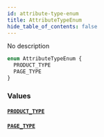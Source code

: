 ```yaml
---
id: attribute-type-enum
title: AttributeTypeEnum
hide_table_of_contents: false
---
```


No description

```graphql
enum AttributeTypeEnum {
  PRODUCT_TYPE
  PAGE_TYPE
}
```

### Values

#### [`PRODUCT_TYPE`](#)

#### [`PAGE_TYPE`](#)
